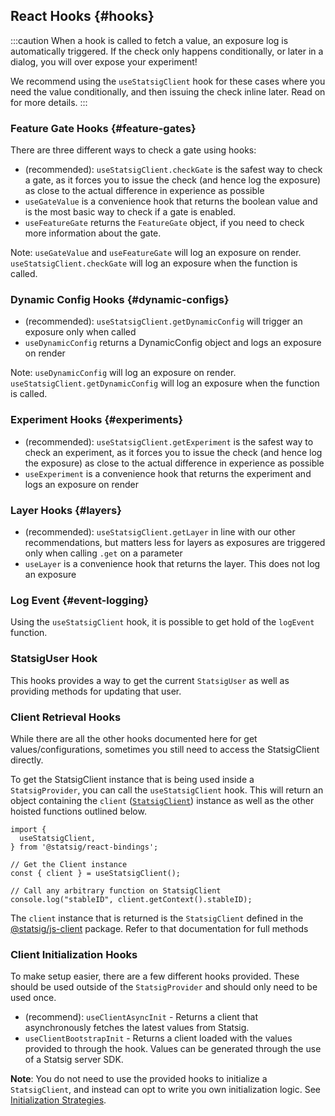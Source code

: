 
## React Hooks {#hooks}

:::caution
When a hook is called to fetch a value, an exposure log is automatically triggered. 
If the check only happens conditionally, or later in a dialog, you will over expose your experiment!  

We recommend using the `useStatsigClient` hook for these cases where you need the value conditionally, and then issuing the check inline later. 
Read on for more details.
:::

### Feature Gate Hooks  {#feature-gates}

There are three different ways to check a gate using hooks:

- (recommended): `useStatsigClient.checkGate` is the safest way to check a gate, as it forces you to issue the check (and hence log the exposure) as close to the actual difference in experience as possible
- `useGateValue` is a convenience hook that returns the boolean value and is the most basic way to check if a gate is enabled.
- `useFeatureGate` returns the `FeatureGate` object, if you need to check more information about the gate.

Note: `useGateValue` and `useFeatureGate` will log an exposure on render. `useStatsigClient.checkGate` will log an exposure when the function is called.

<GitHubEmbed url="https://raw.githubusercontent.com/statsig-io/js-client-monorepo/main/samples/react/src/samples/react-precomp/sample-react-precomp-gate-hooks.tsx" />


### Dynamic Config Hooks {#dynamic-configs}

- (recommended): `useStatsigClient.getDynamicConfig` will trigger an exposure only when called
- `useDynamicConfig` returns a DynamicConfig object and logs an exposure on render

Note: `useDynamicConfig` will log an exposure on render. `useStatsigClient.getDynamicConfig` will log an exposure when the function is called.

<GitHubEmbed url="https://raw.githubusercontent.com/statsig-io/js-client-monorepo/main/samples/react/src/samples/react-precomp/sample-react-precomp-dc-hooks.tsx" />


### Experiment Hooks {#experiments}

- (recommended): `useStatsigClient.getExperiment` is the safest way to check an experiment, as it forces you to issue the check (and hence log the exposure) as close to the actual difference in experience as possible
- `useExperiment` is a convenience hook that returns the experiment and logs an exposure on render

<GitHubEmbed url="https://raw.githubusercontent.com/statsig-io/js-client-monorepo/main/samples/react/src/samples/react-precomp/sample-react-precomp-exp-hooks.tsx" />


### Layer Hooks {#layers}
- (recommended): `useStatsigClient.getLayer` in line with our other recommendations, but matters less for layers as exposures are triggered only when calling `.get` on a parameter
- `useLayer` is a convenience hook that returns the layer.  This does not log an exposure

<GitHubEmbed url="https://raw.githubusercontent.com/statsig-io/js-client-monorepo/main/samples/react/src/samples/react-precomp/sample-react-precomp-layer-hooks.tsx" />


### Log Event {#event-logging}

Using the `useStatsigClient` hook, it is possible to get hold of the `logEvent` function.

<GitHubEmbed url="https://raw.githubusercontent.com/statsig-io/js-client-monorepo/main/samples/react/src/samples/react-precomp/sample-react-precomp-log-event-hooks.tsx" />

### StatsigUser Hook

This hooks provides a way to get the current `StatsigUser` as well as providing methods for updating that user.

<GitHubEmbed url="https://raw.githubusercontent.com/statsig-io/js-client-monorepo/main/samples/react/src/samples/react-precomp/sample-react-precomp-user-hooks.tsx" />


### Client Retrieval Hooks

While there are all the other hooks documented here for get values/configurations, sometimes you still need to access the StatsigClient directly.

To get the StatsigClient instance that is being used inside a `StatsigProvider`, you can call the `useStatsigClient` hook. 
This will return an object containing the `client` ([`StatsigClient`](/client/javascript-sdk)) instance as well as the other hoisted functions outlined below.

```tsx
import {
  useStatsigClient,
} from '@statsig/react-bindings';

// Get the Client instance
const { client } = useStatsigClient();

// Call any arbitrary function on StatsigClient
console.log("stableID", client.getContext().stableID);
```


The `client` instance that is returned is the `StatsigClient` defined in the [@statsig/js-client](/client/javascript-sdk) package.  Refer to that documentation for full methods

### Client Initialization Hooks

To make setup easier, there are a few different hooks provided. These should be used outside of the `StatsigProvider` and should only need to be used once.

- (recommend): `useClientAsyncInit` - Returns a client that asynchronously fetches the latest values from Statsig.
- `useClientBootstrapInit` - Returns a client loaded with the values provided to through the hook. 
Values can be generated through the use of a Statsig server SDK.

**Note**: You do not need to use the provided hooks to initialize a `StatsigClient`, and instead can opt to write you own initialization logic. See [Initialization Strategies](init-strategies).

